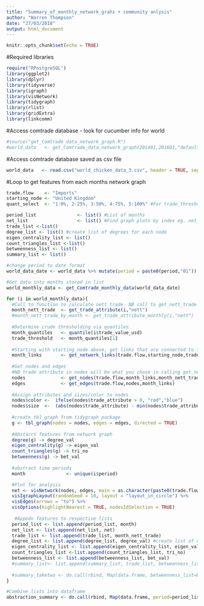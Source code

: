 ```yaml
---
title: "Summary_of_monthly_network_grahs + community anlysis"
author: "Warren Thompson"
date: "27/03/2018"
output: html_document
---
```


```r
knitr::opts_chunk$set(echo = TRUE)
```

#Required libraries
```r
require("RPostgreSQL")
library(ggplot2)
library(dplyr)
library(tidyverse)
library(igraph)
library(visNetwork)
library(tidygraph)
library(rlist)
library(gridExtra)
library(linkcomm)
```

#Access comtrade database - look for cucumber info for world
```r
#source("get_Comtrade_data_network_graph.R")
#world_data   <- get_Comtrade_data_network_graph(201401,201601,"default","070700")
```

#Access comtrade database saved as csv file
```r
world_data   <- read.csv("world_chicken_data_3.csv", header = TRUE, sep = ",")
```

#Loop to get features from each months network graph
```r
trade.flow    <- "Imports"
starting_node <- "United Kingdom"
quant_select  <- "1:0%, 2:25%, 3:50%, 4:75%, 5:100%" #For trade_threshold value used

period_list               <- list() #List of months
net_list                  <- list() #Find graph plots by index eg. net_list[[24]]
trade_list <-list()
degree_list <- list() #create list of degrees for each node 
eigen_centrality_list <- list()
count_triangles_list <-list()
betweenness_list <- list()
summary_list <- list()

#change period to date format
world_data_date <- world_data %>% mutate(period = paste0(period,"01")) %>% mutate(period = as.Date(period, "%Y%m%d"))

#Get data into months stored in list
world_monthly_data <- get_Comtrade_monthly_data(world_data_date)

for (i in world_monthly_data){
  #Call to function to calculate nett trade. NB call to get_nett_trade include type of    calc, nett vs flux. See function for more info
  month_nett_trade  <- get_trade_attribute(i,"nett")
  #month_nett_trade_by_month <- get_trade_attribute_monthly(i,"nett")
  
  #Determine crude thresholding via quantiles 
  month_quantiles   <- quantile(i$trade_value_usd)
  trade_threshold   <- month_quantiles[1]
  
  #Starting with starting_node above, get links that are connected to this node
  month_links       <- get_network_links(trade.flow,starting_node,trade_threshold,i)
  
  #Get nodes and edges 
  #NB trade attribute in nodes will be what you chose in calling get_nett_trade 
  nodes             <- get_nodes(trade.flow,month_links,month_nett_trade)
  edges             <- get_edges(trade.flow,nodes,month_links)
  
  #Assign attributes and sizes/color to nodes
  nodes$color <-  ifelse(nodes$trade_attribute > 0, "red","blue")
  nodes$size  <-  (abs(nodes$trade_attribute) - min(nodes$trade_attribute)) /                             (max(nodes$trade_attribute) - min(nodes$trade_attribute))*50
  
  #create tbl_graph from tidygraph package
  g <- tbl_graph(nodes = nodes, edges = edges, directed = TRUE)
  
  #Abstarct features from network graph
  degree(g) -> degree_val
  eigen_centrality(g) -> eigen_val
  count_triangles(g) -> tri_no
  betweenness(g) -> bet_val
  
  #abstract time periods
  month               <- unique(i$period)

  #Plot for analysis
  net <- visNetwork(nodes, edges, main = as.character(paste0(trade.flow," ",month))) %>% 
  visIgraphLayout(randomSeed = 10, layout = "layout_in_circle") %>%
  visEdges(arrows = "to") %>%
  visOptions(highlightNearest = TRUE, nodesIdSelection = TRUE) 
  
   #Appedn features to respective lists
  period_list <- list.append(period_list, month)
  net_list <- list.append(net_list, net)
  trade_list <- list.append(trade_list, month_nett_trade)
  degree_list <- list.append(degree_list, degree_val) #create list of degrees for each node 
  eigen_centrality_list <- list.append(eigen_centrality_list, eigen_val)
  count_triangles_list <-list.append(count_triangles_list, tri_no)
  betweenness_list <- list.append(betweenness_list, bet_val)
  #summary_list<- list.append(summary_list, trade_list, betweenness_list)
  
  #summary_taketwo <- do.call(rbind, Map(data.frame, betweenness_list=betweenness_list, net_trade = trade_list))
}
```


```r
#Combine lists into dataframe
abstraction_summary <- do.call(rbind, Map(data.frame, period=period_list, betweenness_list=betweenness_list, net_trade = trade_list))

```



